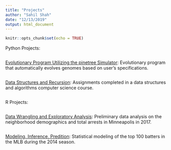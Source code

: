 ```yaml
---
title: "Projects"
author: "Sahil Shah"
date: "12/13/2019"
output: html_document
---
```


```r
knitr::opts_chunk$set(echo = TRUE)
```
Python Projects:
```R
```
[Evolutionary Program Utilizing the pinetree Simulator](https://github.com/SahilBShah/pinetree-toys):
Evolutionary program that automatically evolves genomes based on user's specifications.
```R
```
[Data Structures and Recursion](https://github.com/SahilBShah/CS313E):
Assignments completed in a data structures and algorithms computer science course.
```R
```
R Projects:
```R
```
[Data Wrangling and Exploratory Analysis](/Project1):
Preliminary data analysis on the neighborhood demographics and total arrests in Minneapolis in 2017.
```R
```
[Modeling, Inference, Predition](/Project2):
Statistical modeling of the top 100 batters in the MLB during the 2014 season.
